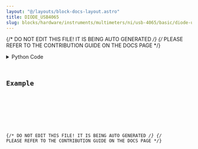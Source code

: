 ```yaml
---
layout: "@/layouts/block-docs-layout.astro"
title: DIODE_USB4065
slug: blocks/hardware/instruments/multimeters/ni/usb-4065/basic/diode-usb4065
---
```


{/* DO NOT EDIT THIS FILE! IT IS BEING AUTO GENERATED */}
{/* PLEASE REFER TO THE CONTRIBUTION GUIDE ON THE DOCS PAGE */}


<PythonDocsDisplay docstring={docstring} />
<details>
<summary>Python Code</summary>



<Code code={pythonCode} lang="py" wrap theme="dracula" />

[Find this Flojoy Block on GitHub](https://github.com/flojoy-ai/blocks/blob/main/blocks/HARDWARE/INSTRUMENTS/MULTIMETERS/NI/USB_4065/BASIC/DIODE_USB4065/DIODE_USB4065.py)

</details>

## Example


<GetHelpWidget />


<AppDisplay app={app} blockName="DIODE_USB4065" client:visible />


<Example />

{/* DO NOT EDIT THIS FILE! IT IS BEING AUTO GENERATED */}
{/* PLEASE REFER TO THE CONTRIBUTION GUIDE ON THE DOCS PAGE */}
